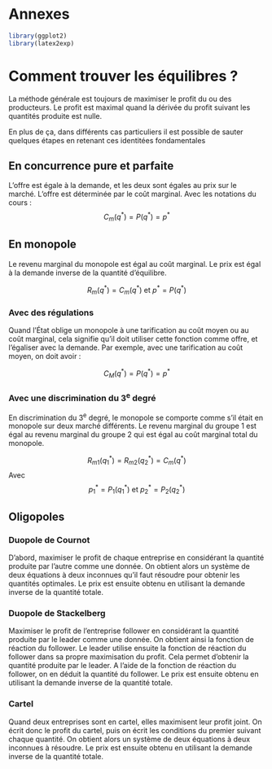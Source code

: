# Annexes

```r
library(ggplot2)
library(latex2exp)
```


# Comment trouver les équilibres ?

La méthode générale est toujours de maximiser le profit du ou des producteurs.
Le profit est maximal quand la dérivée du profit suivant les quantités produite est nulle.

En plus de ça, dans différents cas particuliers il est possible de sauter quelques étapes en retenant ces identitées fondamentales

## En concurrence pure et parfaite

L'offre est égale à la demande, et les deux sont égales au prix sur le marché.
L'offre est déterminée par le coût marginal.
Avec les notations du cours :
$$C_m(q^*)=P(q^*)=p^*$$

## En monopole

Le revenu marginal du monopole est égal au coût marginal.
Le prix est égal à la demande inverse de la quantité d'équilibre.

$$R_m(q^*)=C_m(q^*)\text{ et }p^*=P(q^*)$$

### Avec des régulations

Quand l'État oblige un monopole à une tarification au coût moyen ou au coût marginal, cela signifie qu'il doit utiliser cette fonction comme offre, et l'égaliser avec la demande.
Par exemple, avec une tarification au coût moyen, on doit avoir :

$$C_M(q^*)=P(q^*)=p^*$$

### Avec une discrimination du 3^e^ degré

En discrimination du 3^e^ degré, le monopole se comporte comme s'il était en monopole sur deux marché différents.
Le revenu marginal du groupe 1 est égal au revenu marginal du groupe 2 qui est égal au coût marginal total du monopole.

$$R_{m1}(q_1^*)=R_{m2}(q_2^*)=C_m(q^*)$$
Avec
$$p_1^*=P_1(q_1^*)\text{ et }p_2^*=P_2(q_2^*)$$

## Oligopoles

### Duopole de Cournot

D'abord, maximiser le profit de chaque entreprise en considérant la quantité produite par l'autre comme une donnée. 
On obtient alors un système de deux équations à deux inconnues qu'il faut résoudre pour obtenir les quantités optimales.
Le prix est ensuite obtenu en utilisant la demande inverse de la quantité totale.

### Duopole de Stackelberg

Maximiser le profit de l'entreprise follower en considérant la quantité produite par le leader comme une donnée. 
On obtient ainsi la fonction de réaction du follower.
Le leader utilise ensuite la fonction de réaction du follower dans sa propre maximisation du profit.
Cela permet d'obtenir la quantité produite par le leader.
A l'aide de la fonction de réaction du follower, on en déduit la quantité du follower.
Le prix est ensuite obtenu en utilisant la demande inverse de la quantité totale.

### Cartel

Quand deux entreprises sont en cartel, elles maximisent leur profit joint.
On écrit donc le profit du cartel, puis on écrit les conditions du premier suivant chaque quantité.
On obtient alors un système de deux équations à deux inconnues à résoudre.
Le prix est ensuite obtenu en utilisant la demande inverse de la quantité totale.


